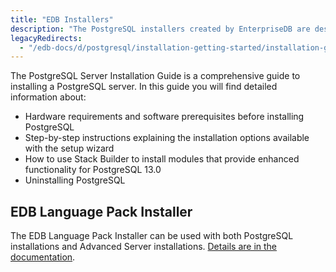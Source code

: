 ```yaml
---
title: "EDB Installers"
description: "The PostgreSQL installers created by EnterpriseDB are designed to make it quick and simple to install PostgreSQL on your computer."
legacyRedirects:
  - "/edb-docs/d/postgresql/installation-getting-started/installation-guide/13.0/index.html"
---
```


The PostgreSQL Server Installation Guide is a comprehensive guide to installing a PostgreSQL server. In this guide you will find detailed information about:

- Hardware requirements and software prerequisites before installing PostgreSQL
- Step-by-step instructions explaining the installation options available with the setup wizard
- How to use Stack Builder to install modules that provide enhanced functionality for PostgreSQL 13.0
- Uninstalling PostgreSQL

## EDB Language Pack Installer

The EDB Language Pack Installer can be used with both PostgreSQL installations and Advanced Server installations. [Details are in the documentation](/epas/latest/language_pack/).
